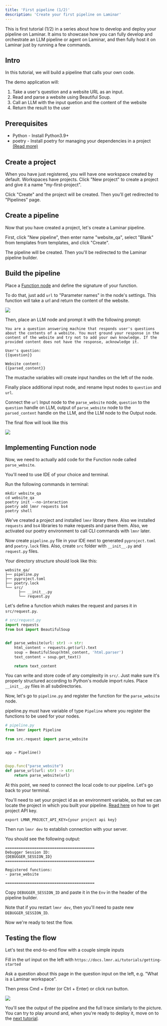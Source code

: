 ```yaml
---
title: 'First pipeline (1/2)'
description: 'Create your first pipeline on Laminar'
---
```


This is first tutorial (1/2) in a series about how to develop and deploy your pipeline on Laminar.
It aims to showcase how you can fully develop and orchestrate an LLM pipeline or agent on Laminar, and then fully host it on Laminar just by running a few commands.

## Intro

In this tutorial, we will build a pipeline that calls your own code.

The demo application will:
1. Take a user's question and a website URL as an input.
1. Read and parse a website using Beautiful Soup.
1. Call an LLM with the input quetion and the content of the website
1. Return the result to the user

## Prerequisites

- Python - Install Python3.9+
- poetry - Install poetry for managing your dependencies in a project [(Read more)](https://python-poetry.org/docs/)

## Create a project

When you have just registered, you will have one workspace created by default.
Workspaces have projects. Click "New project" to create a project and give it a name "my-first-project".

Click "Create" and the project will be created. Then you'll get redirected to "Pipelines" page.

## Create a pipeline

Now that you have created a project, let's create a Laminar pipeline.

First, click "New pipeline", then enter name "website_qa", select "Blank" from templates from templates, and click "Create".

The pipeline will be created. Then you'll be redirected to the Laminar pipeline builder.

## Build the pipeline

Place a [Function node](/documentation/nodes/function-call) and define the signature of your function.

To do that, just add `url` to "Parameter names" in the node's settings. This function will take a url and return the content of the website.

![](/images/tutorials/parse-website.png)

Then, place an LLM node and prompt it with the following prompt:

```
You are a question answering machine that responds user's questions about the contents of a website. You must ground your response in the content of the website and try not to add your own knowledge. If the provided content does not have the response, acknowledge it.

User's question:
{{question}}

Website content:
{{parsed_content}}
```

The mustache variables will create input handles on the left of the node.

Finally place additional input node, and rename Input nodes to `question` and `url`.

Connect the `url` Input node to the `parse_website` node, `question` to the `question` handle on LLM,
output of `parse_website` node to the `parsed_content` handle on the LLM, and the LLM node to the Output node.

The final flow will look like this

![](/images/tutorials/function-call-flow.png)

## Implementing Function node

Now, we need to actually add code for the Function node called `parse_website`.

You'll need to use IDE of your choice and terminal.

Run the following commands in terminal:
```
mkdir website_qa
cd website_qa
poetry init --no-interaction
poetry add lmnr requests bs4
poetry shell
```

We've created a project and installed `lmnr` library there. Also we installed `requests` and `bs4` libraries to make requests and parse them.
Also, we activated our poetry environment to call CLI commands with `lmnr` later.

Now create `pipeline.py` file in your IDE next to generated `pyproject.toml` and `poetry.lock` files.
Also, create `src` folder with `__init__.py` and `request.py` files.

Your directory structure should look like this:
```
website_qa/
├── pipeline.py
├── pyproject.toml
├── poetry.lock
└── src/
      ├── __init__.py
      └── request.py
```

Let's define a function which makes the request and parses it in `src/request.py`.

```python
# src/request.py
import requests
from bs4 import BeautifulSoup


def parse_website(url: str) -> str:
    html_content = requests.get(url).text
    soup = BeautifulSoup(html_content, 'html.parser')
    text_content = soup.get_text()

    return text_content
```

You can write and store code of any complexity in `src/`. Just make sure it's properly structured according to Python's module import rules.
Place `__init__.py` files in all subdirectories.

Now, let's go to `pipeline.py` and register the function for the `parse_website` node.

pipeline.py must have variable of type `Pipeline` where you register the functions to be used for your nodes.

```python
# pipeline.py
from lmnr import Pipeline

from src.request import parse_website


app = Pipeline()


@app.func("parse_website")
def parse_url(url: str) -> str:
    return parse_website(url)
```

At this point, we need to connect the local code to our pipeline. Let's go back to your terminal.

You'll need to set your project id as an environment variable, so that we can locate the project in which you built your pipeline.
[Read here](https://docs.lmnr.ai/api-reference/introduction#authentication) on how to get project API key.

`export LMNR_PROJECT_API_KEY={your project api key}`

Then run `lmnr dev` to establish connection with your server.

You should see the following output:

```
========================================
Debugger Session ID:
{DEBUGGER_SESSION_ID}
========================================

Registered functions:
- parse_website

========================================
```

Copy `DEBUGGER_SESSION_ID` and paste it in the `Env` in the header of the pipeline builder.

Note that if you restart `lmnr dev`, then you'll need to paste new `DEBUGGER_SESSION_ID`.

Now we're ready to test the flow.

## Testing the flow

Let's test the end-to-end flow with a couple simple inputs

Fill in the url input on the left with `https://docs.lmnr.ai/tutorials/getting-started`

Ask a question about this page in the question input on the left, e.g. "What is a Laminar workspace".

Then press Cmd + Enter (or Ctrl + Enter) or click run button.

![](/images/tutorials/code-tutorial-pipeline-run-output.png)

You'll see the output of the pipeline and the full trace similarly to the picture.
You can try to play around and, when you're ready to deploy it, move on to the [next tutorial](/tutorials/deploy-on-laminar).